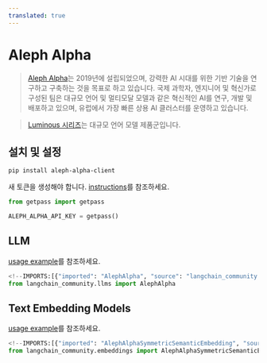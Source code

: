 ```yaml
---
translated: true
---
```


# Aleph Alpha

>[Aleph Alpha](https://docs.aleph-alpha.com/)는 2019년에 설립되었으며, 강력한 AI 시대를 위한 기반 기술을 연구하고 구축하는 것을 목표로 하고 있습니다. 국제 과학자, 엔지니어 및 혁신가로 구성된 팀은 대규모 언어 및 멀티모달 모델과 같은 혁신적인 AI를 연구, 개발 및 배포하고 있으며, 유럽에서 가장 빠른 상용 AI 클러스터를 운영하고 있습니다.

>[Luminous 시리즈](https://docs.aleph-alpha.com/docs/introduction/luminous/)는 대규모 언어 모델 제품군입니다.

## 설치 및 설정

```bash
pip install aleph-alpha-client
```

새 토큰을 생성해야 합니다. [instructions](https://docs.aleph-alpha.com/docs/account/#create-a-new-token)를 참조하세요.

```python
from getpass import getpass

ALEPH_ALPHA_API_KEY = getpass()
```

## LLM

[usage example](/docs/integrations/llms/aleph_alpha)를 참조하세요.

```python
<!--IMPORTS:[{"imported": "AlephAlpha", "source": "langchain_community.llms", "docs": "https://api.python.langchain.com/en/latest/llms/langchain_community.llms.aleph_alpha.AlephAlpha.html", "title": "Aleph Alpha"}]-->
from langchain_community.llms import AlephAlpha
```

## Text Embedding Models

[usage example](/docs/integrations/text_embedding/aleph_alpha)를 참조하세요.

```python
<!--IMPORTS:[{"imported": "AlephAlphaSymmetricSemanticEmbedding", "source": "langchain_community.embeddings", "docs": "https://api.python.langchain.com/en/latest/embeddings/langchain_community.embeddings.aleph_alpha.AlephAlphaSymmetricSemanticEmbedding.html", "title": "Aleph Alpha"}, {"imported": "AlephAlphaAsymmetricSemanticEmbedding", "source": "langchain_community.embeddings", "docs": "https://api.python.langchain.com/en/latest/embeddings/langchain_community.embeddings.aleph_alpha.AlephAlphaAsymmetricSemanticEmbedding.html", "title": "Aleph Alpha"}]-->
from langchain_community.embeddings import AlephAlphaSymmetricSemanticEmbedding, AlephAlphaAsymmetricSemanticEmbedding
```
